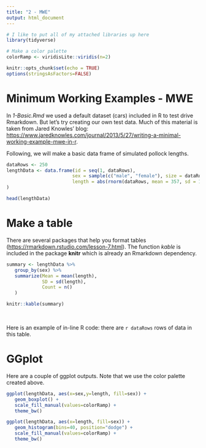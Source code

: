 ```yaml
---
title: "2 - MWE"
output: html_document
---
```


```r
# I like to put all of my attached libraries up here
library(tidyverse)

# Make a color palette
colorRamp <- viridisLite::viridis(n=2)

knitr::opts_chunk$set(echo = TRUE)
options(stringsAsFactors=FALSE)
```

# Minimum Working Examples - MWE

In *1-Basic.Rmd* we used a default dataset (cars) included in R to test drive Rmarkdown. But let's try creating our own test data. Much of this material is taken from Jared Knowles' blog: <https://www.jaredknowles.com/journal/2013/5/27/writing-a-minimal-working-example-mwe-in-r>.

Following, we will make a basic data frame of simulated pollock lengths.

```r
dataRows <- 250
lengthData <- data.frame(id = seq(1, dataRows), 
                        sex = sample(c("male", "female"), size = dataRows, replace = TRUE), 
                        length = abs(rnorm(dataRows, mean = 357, sd = 169))
)

head(lengthData)
```

# Make a table

There are several packages that help you format tables (<https://rmarkdown.rstudio.com/lesson-7.html>). The function *kable* is included in the package **knitr** which is already an Rmarkdown dependency.

```r
summary <- lengthData %>%
   group_by(sex) %>%
   summarize(Mean = mean(length),
             SD = sd(length),
             Count = n()
   ) 

knitr::kable(summary)

```

<br>

Here is an example of in-line R code: there are `r dataRows` rows of data in this table.



# GGplot

Here are a couple of ggplot outputs. Note that we use the color palette created above.

```r
ggplot(lengthData, aes(x=sex,y=length, fill=sex)) +
   geom_boxplot() +
   scale_fill_manual(values=colorRamp) +
   theme_bw()
```

```r
ggplot(lengthData, aes(x=length, fill=sex)) +
   geom_histogram(bins=40, position="dodge") +
   scale_fill_manual(values=colorRamp) +
   theme_bw()
```